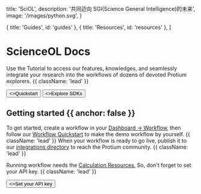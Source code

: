 
  title: 'SciOL',
  description:
    '共同迈向 SGI(Science General Intelligence)的未来',
  image: '/images/python.svg',
}

  { title: 'Guides', id: 'guides' },
  { title: 'Resources', id: 'resources' },
]

<HeroPattern />

# ScienceOL Docs

Use the Tutorial to access our features, knowledges, and seamlessly integrate your 
research into the workflows of dozens of devoted Protium explorers. {{ className: 'lead' }}

<div className="not-prose mb-16 mt-6 flex gap-3">
  <Button href="/quickstart" arrow="right">
    <>Quickstart</>
  </Button>
  <Button href="/sdks" variant="outline">
    <>Explore SDKs</>
  </Button>
</div>

## Getting started {{ anchor: false }}

To get started, create a workflow in your [Dashboard -> Workflow](#), 
then follow our [Workflow Quickstart](#) to make the demo workflow by yourself. {{ className: 'lead' }} 
When your workflow is ready to go live, publish it to our [integrations directory](#) to reach the Protium community. {{ className: 'lead' }}

Running workflow needs the [Calculation Resources](#), So, don't forget to set your API key. {{ className: 'lead' }}

<div className="not-prose">
  <Button href="/sdks" variant="text" arrow="right">
    <>Set your API key</>
  </Button>
</div>

<Guides />

<Resources />
